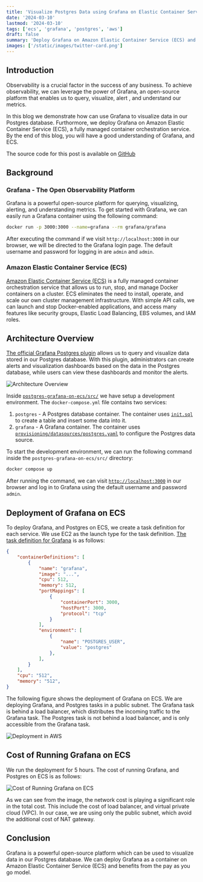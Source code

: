 ```yaml
---
title: 'Visualize Postgres Data using Grafana on Elastic Container Service (ECS)'
date: '2024-03-10'
lastmod: '2024-03-10'
tags: ['ecs', 'grafana', 'postgres', 'aws']
draft: false
summary: 'Deploy Grafana on Amazon Elastic Container Service (ECS) and visualize Postgres data using the official Grafana Postgres plugin.'
images: ['/static/images/twitter-card.png']
---
```


## Introduction

Observability is a crucial factor in the success of any business.
To achieve observability, we can leverage the power of Grafana,
an open-source platform that enables us to query, visualize, alert
, and understand our metrics.

In this blog we demonstrate how can use Grafana to visualize data 
in our Postgres database. Furthormore, we deploy Grafana on 
Amazon Elastic Container Service (ECS), a fully managed container 
orchestration service. By the end of this blog,
you will have a good understanding of Grafana, and ECS.

The source code for this post is available on 
[GitHub](https://github.com/optiop/postgres-grafana-on-ecs)

<TOCInline toc={props.toc} exclude="Introduction" />

## Background

### Grafana - The Open Observability Platform
Grafana is a powerful open-source platform for querying, visualizing, alerting, and 
understanding metrics. To get started with Grafana, we can easily run a Grafana 
container using the following command:

```bash
docker run -p 3000:3000 --name=grafana --rm grafana/grafana
```

After executing the command if we visit `http://localhost:3000` in our browser, we 
will be directed to the Grafana login page. The default username and password 
for logging in are `admin` and `admin`.

### Amazon Elastic Container Service (ECS)
[Amazon Elastic Container Service (ECS)](https://aws.amazon.com/de/ecs/) is a 
fully managed container orchestration service that allows us to run, stop,
and manage Docker containers on a cluster. ECS eliminates the need to install, operate,
and scale our own cluster management infrastructure. With simple API calls, we can launch
and stop Docker-enabled applications, and access
many features like security groups, Elastic Load Balancing, EBS volumes, and IAM roles.


## Architecture Overview
[The official Grafana Postgres plugin](https://grafana.com/docs/grafana/latest/datasources/postgres/)
allows us to query and visualize data stored in our Postgres database.
With this plugin, administrators can create alerts and visualization dashboards 
based on the data in the Postgres database,
while users can view these dashboards and monitor the alerts.

<picture>
  <source 
    srcSet='/static/images/blog/grafana-postgres-ecs/architecture.dark.png'
    media='(prefers-color-scheme: dark)'
  />
  <Image
    src='/static/images/blog/grafana-postgres-ecs/architecture.light.png'
    alt = 'Architecture Overview'
    width ={1300}
    height={1300}
  />
</picture>

Inside [`postgres-grafana-on-ecs/src/`](https://github.com/optiop/postgres-grafana-on-ecs/tree/main/src) 
we have setup a development environment. The `docker-compose.yml` file contains two services:
1. `postgres` - A Postgres database container. The container uses 
    [`init.sql`](https://github.com/optiop/postgres-grafana-on-ecs/blob/main/src/postgres/init.sql) 
    to create a table and insert some data into it.
2. `grafana` - A Grafana container. The container uses 
    [`provisioning/datasources/postgres.yaml`](https://github.com/optiop/postgres-grafana-on-ecs/blob/main/src/grafana/provisioning/datasources/postgres.yaml)
    to configure the Postgres data source.

To start the development environment, we can run the following command inside the `postgres-grafana-on-ecs/src/` directory:

```bash
docker compose up
```

After running the command, we can visit [`http://localhost:3000`](http://localhost:3000) in our browser 
and log in to Grafana using the default username and password `admin`.
  
## Deployment of Grafana on ECS

To deploy Grafana, and Postgres on ECS, we create a task definition for each service. 
We use EC2 as the launch type for the task definition. 
[The task definition for Grafana](https://github.com/optiop/postgres-grafana-on-ecs/blob/72dc6add7543f1017ff98ac427adb878642db3ec/ops/ecs/modules/grafana/main.tf#L14)
is as follows:

```json
{
    "containerDefinitions": [
        {
            "name": "grafana",
            "image": "...",
            "cpu": 512,
            "memory": 512,
            "portMappings": [
                {
                    "containerPort": 3000,
                    "hostPort": 3000,
                    "protocol": "tcp"
                }
            ],
            "environment": [
                {
                    "name": "POSTGRES_USER",
                    "value": "postgres"
                },
            ],
        }
    ],
    "cpu": "512",
    "memory": "512",
}
```

The following figure shows the deployment of Grafana on ECS. We are deploying Grafana, and 
Postgres tasks in a public subnet. The Grafana task is behind a load balancer, which
distributes the incoming traffic to the Grafana task. The Postgres task is not behind a load balancer,
and is only accessible from the Grafana task.

<div className="text-center justify-center flex">
  <Image
    src='/static/images/blog/grafana-postgres-ecs/deployment.png'
    alt='Deployment in AWS'
    width={900}
    height={900}
  />
</div>


## Cost of Running Grafana on ECS
We run the deployment for 5 hours. The cost of running Grafana, and Postgres on ECS is as follows:

<div className="text-center justify-center flex">
  <Image
    src='/static/images/blog/grafana-postgres-ecs/bill.grafana.postgres.png'
    alt='Cost of Running Grafana on ECS'
    width={500}
    height={500}
  />
</div>

As we can see from the image, the network cost is playing a significant role in the total cost.
This include the cost of load balancer, and virtual private cloud (VPC). In our case, we 
are using only the public subnet, which avoid the additional cost of NAT gateway.

## Conclusion
Grafana is a powerful open-source platform which can be used to visualize data in our Postgres database.
We can deploy Grafana as a container on Amazon Elastic Container Service (ECS) and benefits from 
the pay as you go model. 